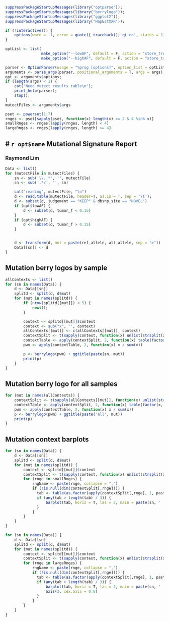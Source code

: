 
```r
suppressPackageStartupMessages(library("optparse"));
suppressPackageStartupMessages(library("berrylogo"));
suppressPackageStartupMessages(library("ggplot2"));
suppressPackageStartupMessages(library("HapEstXXR"));

if (!interactive()) {
    options(warn = -1, error = quote({ traceback(); q('no', status = 1) }))
}

optList <- list(
                make_option("--lowAF", default = F, action = "store_true", help = "only output low tumor allelic frequency variants"),
                make_option("--highAF", default = F, action = "store_true", help = "only output high tumor allelic frequency variants"))

parser <- OptionParser(usage = "%prog [options]", option_list = optList);
arguments <- parse_args(parser, positional_arguments = T, args = args);
opt <- arguments$options;
if (length(args) < 1) {
    cat("Need mutect results table\n");
    print_help(parser);
    stop();
}
mutectFiles <- arguments$args

pset <- powerset(1:7)
rnges <- pset[sapply(pset, function(x) length(x) >= 2 & 4 %in% x)]
smallRnges <- rnges[lapply(rnges, length) < 4]
largeRnges <- rnges[lapply(rnges, length) >= 4]

```

# `r opt$name` Mutational Signature Report
---
### Raymond Lim

```r
Data <- list()
for (mutectFile in mutectFiles) {
    sn <- sub('\\..*', '', mutectFile)
    sn <- sub('.*/', '', sn)

    cat("reading", mutectFile, "\n")
    d <- read.table(mutectFile, header=T, as.is = T, sep = '\t');
    d <- subset(d, judgement == "KEEP" & dbsnp_site == "NOVEL")
    if (opt$lowAF) {
        d <- subset(d, tumor_f < 0.15)
    }
    if (opt$highAF) {
        d <- subset(d, tumor_f > 0.15)
    }


    d <- transform(d, mut = paste(ref_allele, alt_allele, sep = ">"))
    Data[[sn]] <- d
}
```

## Mutation berry logos by sample

```r
allContexts <- list()
for (sn in names(Data)) {
    d <- Data[[sn]]
    splitd <- split(d, d$mut)
    for (mut in names(splitd)) {
        if (nrow(splitd[[mut]]) < 5) {
            next();
        }

        context <- splitd[[mut]]$context
        context <- sub("x", '', context)
        allContexts[[mut]] <- c(allContexts[[mut]], context)
        contextSplit <- t(sapply(context, function(x) unlist(strsplit(x, ''))))
        contextTable <- apply(contextSplit, 2, function(x) table(factor(x, levels = c("A", "T", "C", "G"))))
        pwm <- apply(contextTable, 2, function(x) x / sum(x))

        p <- berrylogo(pwm) + ggtitle(paste(sn, mut))
        print(p)
    }
}
```

## Mutation berry logo for all samples
```r
for (mut in names(allContexts)) {
    contextSplit <- t(sapply(allContexts[[mut]], function(x) unlist(strsplit(x, ''))))
    contextTable <- apply(contextSplit, 2, function(x) table(factor(x, levels = c("A", "T", "C", "G"))))
    pwm <- apply(contextTable, 2, function(x) x / sum(x))
    p <- berrylogo(pwm) + ggtitle(paste('all', mut))
    print(p)
}
```

## Mutation context barplots
```r
for (sn in names(Data)) {
    d <- Data[[sn]]
    splitd <- split(d, d$mut)
    for (mut in names(splitd)) {
        context <- splitd[[mut]]$context
        contextSplit <- t(sapply(context, function(x) unlist(strsplit(x, ''))))
        for (rnge in smallRnges) {
            rngName <- paste(rnge, collapse = ",")
            if (!is.null(dim(contextSplit[,rnge]))) {
              tab <- table(as.factor(apply(contextSplit[,rnge], 1, paste, collapse = "")))
              if (any(tab > length(tab) / 3)) {
                  barplot(tab, horiz = T, las = 2, main = paste(sn, ' ', mut, ' ', rngName, ' (n = ', sum(tab), ')', sep = ''))
              }
            }
        }
    }
}
```

```r
for (sn in names(Data)) {
    d <- Data[[sn]]
    splitd <- split(d, d$mut)
    for (mut in names(splitd)) {
        context <- splitd[[mut]]$context
        contextSplit <- t(sapply(context, function(x) unlist(strsplit(x, ''))))
        for (rnge in largeRnges) {
            rngName <- paste(rnge, collapse = ",")
            if (!is.null(dim(contextSplit[,rnge]))) {
              tab <- table(as.factor(apply(contextSplit[,rnge], 1, paste, collapse = "")))
              if (any(tab > length(tab) / 3)) {
                  barplot(tab, horiz = T, las = 2, main = paste(sn, ' ', mut, ' ', rngName, ' (n = ', sum(tab), ')', sep = ''), yaxt = 'n')
                  axis(2, cex.axis = 0.8)
              }
            }
        }
    }
}
```
